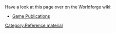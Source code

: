 Have a look at this page over on the Worldforge wiki:

* [http://wiki.worldforge.org/wiki/Game_Publications Game Publications]

<!-- note that the link could be turned into a interwiki link: <nowiki>[[worldforge:Game Publications]]</nowiki> -->

[[Category:Reference material]]